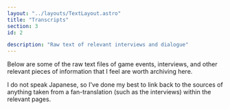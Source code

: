 ```yaml
---
layout: "../layouts/TextLayout.astro"
title: "Transcripts"
section: 3
id: 2

description: "Raw text of relevant interviews and dialogue"
---
```


Below are some of the raw text files of game events, interviews, and other relevant pieces of information that I feel are worth archiving here.

I do not speak Japanese, so I've done my best to link back to the sources of anything taken from a fan-translation (such as the interviews) within the relevant pages.

<TranscriptEntries/>